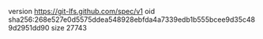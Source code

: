 version https://git-lfs.github.com/spec/v1
oid sha256:268e527e0d5575ddea548928ebfda4a7339edb1b555bcee9d35c489d2951dd90
size 27743

